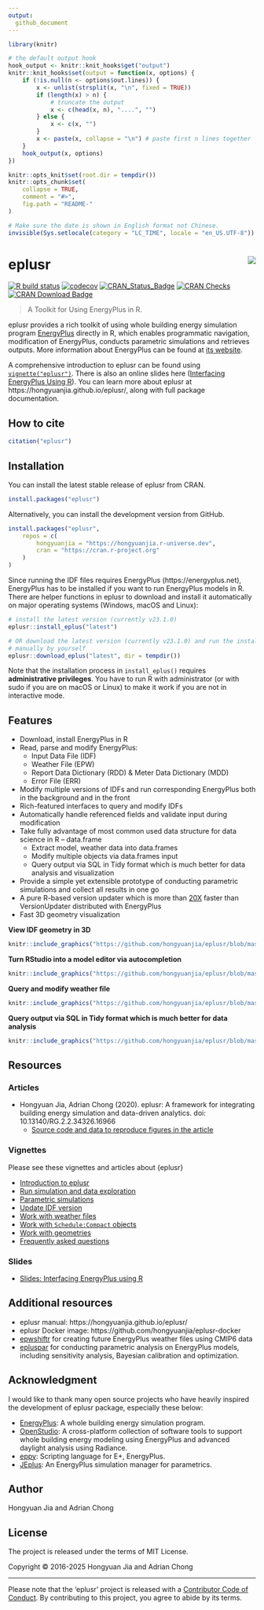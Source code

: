 ```yaml
---
output:
  github_document
---
```


<!-- README.md is generated from README.Rmd. Please edit that file -->

```r
library(knitr)

# the default output hook
hook_output <- knitr::knit_hooks$get("output")
knitr::knit_hooks$set(output = function(x, options) {
    if (!is.null(n <- options$out.lines)) {
        x <- unlist(strsplit(x, "\n", fixed = TRUE))
        if (length(x) > n) {
            # truncate the output
            x <- c(head(x, n), "....", "")
        } else {
            x <- c(x, "")
        }
        x <- paste(x, collapse = "\n") # paste first n lines together
    }
    hook_output(x, options)
})

knitr::opts_knit$set(root.dir = tempdir())
knitr::opts_chunk$set(
    collapse = TRUE,
    comment = "#>",
    fig.path = "README-"
)

# Make sure the date is shown in English format not Chinese.
invisible(Sys.setlocale(category = "LC_TIME", locale = "en_US.UTF-8"))
```

# eplusr <img src="man/figures/logo.svg" align="right" />

<!-- badges: start -->
[![R build status](https://github.com/hongyuanjia/eplusr/workflows/R-CMD-check/badge.svg)](https://github.com/hongyuanjia/eplusr/actions)
[![codecov](https://codecov.io/gh/hongyuanjia/eplusr/branch/master/graph/badge.svg?token=HoBA0Qm6k2)](https://app.codecov.io/gh/hongyuanjia/eplusr)
[![CRAN_Status_Badge](http://www.r-pkg.org/badges/version/eplusr)](https://cran.r-project.org/package=eplusr)
[![CRAN Checks](https://badges.cranchecks.info/worst/eplusr.svg)](https://badges.cranchecks.info/worst/eplusr.svg)
[![CRAN Download Badge](https://cranlogs.r-pkg.org/badges/eplusr)](https://cran.r-project.org/package=eplusr)
<!-- badges: end -->

> A Toolkit for Using EnergyPlus in R.

eplusr provides a rich toolkit of using whole building energy simulation program
[EnergyPlus](https://energyplus.net) directly in R, which enables programmatic
navigation, modification of EnergyPlus, conducts parametric simulations and
retrieves outputs. More information about EnergyPlus can be found at [its
website](https://energyplus.net).

A comprehensive introduction to eplusr can be found using
[`vignette("eplusr")`](https://hongyuanjia.github.io/eplusr/articles/eplusr.html).
There is also an online slides here ([Interfacing EnergyPlus Using
R](https://hongyuanjia.github.io/eplusrIntro/)).  You can learn more about eplusr
at https://hongyuanjia.github.io/eplusr/, along with full package documentation.

## How to cite

```r
citation("eplusr")
```

## Installation

You can install the latest stable release of eplusr from CRAN.

```r
install.packages("eplusr")
```

Alternatively, you can install the development version from GitHub.

```r
install.packages("eplusr",
    repos = c(
        hongyuanjia = "https://hongyuanjia.r-universe.dev",
        cran = "https://cran.r-project.org"
    )
)
```

Since running the IDF files requires EnergyPlus (https://energyplus.net),
EnergyPlus has to be installed if you want to run EnergyPlus models in R.  There
are helper functions in eplusr to download and install it automatically on major
operating systems (Windows, macOS and Linux):

```r
# install the latest version (currently v23.1.0)
eplusr::install_eplus("latest")

# OR download the latest version (currently v23.1.0) and run the installer
# manually by yourself
eplusr::download_eplus("latest", dir = tempdir())
```

Note that the installation process in `install_eplus()` requires
**administrative privileges**. You have to run R with administrator (or with
sudo if you are on macOS or Linux) to make it work if you are not in interactive
mode.

## Features

* Download, install EnergyPlus in R
* Read, parse and modify EnergyPlus:
  - Input Data File (IDF)
  - Weather File (EPW)
  - Report Data Dictionary (RDD) & Meter Data Dictionary (MDD)
  - Error File (ERR)
* Modify multiple versions of IDFs and run corresponding EnergyPlus both in the
  background and in the front
* Rich-featured interfaces to query and modify IDFs
* Automatically handle referenced fields and validate input during modification
* Take fully advantage of most common used data structure for data science in
  R – data.frame
  - Extract model, weather data into data.frames
  - Modify multiple objects via data.frames input
  - Query output via SQL in Tidy format which is much better for data analysis
    and visualization
* Provide a simple yet extensible prototype of conducting parametric simulations
  and collect all results in one go
* A pure R-based version updater which is more than
  [20X](https://hongyuanjia.github.io/eplusr/articles/transition.html)
  faster than VersionUpdater distributed with EnergyPlus
* Fast 3D geometry visualization

**View IDF geometry in 3D**\
```r
knitr::include_graphics("https://github.com/hongyuanjia/eplusr/blob/master/tools/figures/view_geometry.gif?raw=true")
```

**Turn RStudio into a model editor via autocompletion**\
```r
knitr::include_graphics("https://github.com/hongyuanjia/eplusr/blob/master/tools/figures/autocomplete.gif?raw=true")
```

**Query and modify weather file**\
```r
knitr::include_graphics("https://github.com/hongyuanjia/eplusr/blob/master/tools/figures/epw.gif?raw=true")
```

**Query output via SQL in Tidy format which is much better for data analysis**\
```r
knitr::include_graphics("https://github.com/hongyuanjia/eplusr/blob/master/tools/figures/job.gif?raw=true")
```

## Resources

### Articles

* Hongyuan Jia, Adrian Chong (2020). eplusr: A framework for integrating
  building energy simulation and data-driven analytics. doi:
  10.13140/RG.2.2.34326.16966
  - [Source code and data to reproduce figures in the article](https://github.com/ideas-lab-nus/eplusr-paper)

### Vignettes

Please see these vignettes and articles about {eplusr}

* [Introduction to eplusr](https://hongyuanjia.github.io/eplusr/articles/eplusr.html)
* [Run simulation and data exploration](https://hongyuanjia.github.io/eplusr/articles/job.html)
* [Parametric simulations](https://hongyuanjia.github.io/eplusr/articles/param.html)
* [Update IDF version](https://hongyuanjia.github.io/eplusr/articles/transition.html)
* [Work with weather files](https://hongyuanjia.github.io/eplusr/articles/epw.html)
* [Work with `Schedule:Compact` objects](https://hongyuanjia.github.io/eplusr/articles/schedule.html)
* [Work with geometries](https://hongyuanjia.github.io/eplusr/articles/geom.html)
* [Frequently asked questions](https://hongyuanjia.github.io/eplusr/articles/faq.html)

### Slides

* [Slides: Interfacing EnergyPlus using R](https://hongyuanjia.github.io/eplusrIntro/)

## Additional resources

* eplusr manual: https://hongyuanjia.github.io/eplusr/
* eplusr Docker image: https://github.com/hongyuanjia/eplusr-docker
* [epwshiftr](https://CRAN.R-project.org/package=epwshiftr) for creating future
  EnergyPlus weather files using CMIP6 data
* [epluspar](https://github.com/hongyuanjia/epluspar) for conducting parametric
  analysis on EnergyPlus models, including sensitivity analysis, Bayesian
  calibration and optimization.

## Acknowledgment

I would like to thank many open source projects who have heavily inspired the
development of eplusr package, especially these below:

* [EnergyPlus](https://energyplus.net): A whole building energy simulation
  program.
* [OpenStudio](https://openstudio.net): A cross-platform collection of
  software tools to support whole building energy modeling using EnergyPlus and
  advanced daylight analysis using Radiance.
* [eppy](https://github.com/santoshphilip/eppy): Scripting language for E+,
  EnergyPlus.
* [JEplus](http://www.jeplus.org): An EnergyPlus simulation manager for
  parametrics.

## Author

Hongyuan Jia and Adrian Chong

## License

The project is released under the terms of MIT License.

Copyright © 2016-2025 Hongyuan Jia and Adrian Chong

---

Please note that the 'eplusr' project is released with a
[Contributor Code of Conduct](https://github.com/hongyuanjia/eplusr/blob/master/.github/CODE_OF_CONDUCT.md).
By contributing to this project, you agree to abide by its terms.
